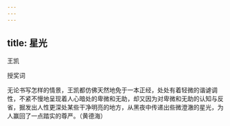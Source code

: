 ```yaml
---
---
---
```

title: 星光
---




王凯

授奖词

无论书写怎样的情景，王凯都仿佛天然地免于一本正经，处处有着轻微的谐谑调性，不紧不慢地呈现着人心暗处的卑微和无助，却又因为对卑微和无助的认知与反省，掘发出人性更深处某些干净明亮的地方，从黑夜中传递出些微澄澈的星光，为人赢回了一点踏实的尊严。（黄德海）